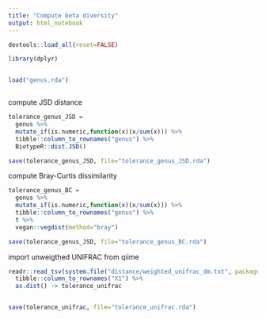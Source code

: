```yaml
---
title: "Compute beta diversity"
output: html_notebook
---
```




```r

devtools::load_all(reset=FALSE)

library(dplyr)



```


```r

load("genus.rda")



```


compute JSD distance
```r

tolerance_genus_JSD = 
  genus %>% 
  mutate_if(is.numeric,function(x)(x/sum(x))) %>%
  tibble::column_to_rownames("genus") %>%
  BiotypeR::dist.JSD()

save(tolerance_genus_JSD, file="tolerance_genus_JSD.rda")

```


compute Bray-Curtis dissimilarity

```r

tolerance_genus_BC = 
  genus %>% 
  mutate_if(is.numeric,function(x)(x/sum(x))) %>%
  tibble::column_to_rownames("genus") %>%
  t %>%
  vegan::vegdist(method="bray")

save(tolerance_genus_JSD, file="tolerance_genus_BC.rda")

```



import unweigthed UNIFRAC from qiime

```r

readr::read_tsv(system.file("distance/weighted_unifrac_dm.txt", package="Tolerance")) %>%
  tibble::column_to_rownames("X1") %>%
  as.dist() -> tolerance_unifrac


save(tolerance_unifrac, file="tolerance_unifrac.rda")

```






